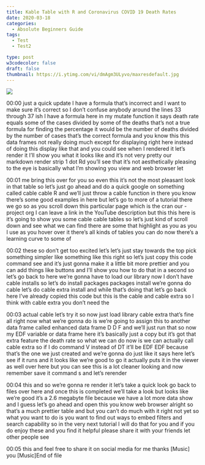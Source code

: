 ```yaml
---
title: Kable Table with R and Coronavirus COVID 19 Death Rates
date: 2020-03-18
categories:
  - Absolute Beginners Guide
tags:
  - Test
  - Test2

type: post
w3codecolor: false
draft: false
thumbnail: https://i.ytimg.com/vi/dmAgm3ULyvo/maxresdefault.jpg
---
```


<a href="https://www.youtube.com/watch?v=dmAgm3ULyvo">
<img src="https://i.ytimg.com/vi/dmAgm3ULyvo/maxresdefault.jpg">
</a>









00:00
just a quick update I have a formula that's incorrect and I want to make sure
it's correct so I don't confuse anybody around the lines 33 through 37 ish I
have a formula here in my mutate function it says death rate equals some
of the cases divided by some of the deaths that's not a true formula for
finding the percentage it would be the number of deaths divided by the number
of cases that's the correct formula and you know this this data frames not
really doing much except for displaying right here instead of doing this display
like that and you could see when I rendered it let's render it I'll show
you what it looks like and it's not very pretty
our markdown render strip 1 dot Rd you'll see that it's not aesthetically
pleasing to the eye is basically what I'm showing you view and web browser let

00:01
me bring this over for you so even this it's not the most pleasant look in that
table so let's just go ahead and do a quick google on something called cable
cable R and we'll just throw a cable function in there you know there's some
good examples in here but let's go to more of a tutorial there we go so as you
scroll down this particular page which is the cran our - project org I can
leave a link in the YouTube description but this this here is it's going to show
you some cable cable tables so let's just kind of scroll down and see what we
can find there are some that highlight as you as you I use as you hover over it
there's all kinds of tables you can do now there's a learning curve to some of

00:02
these so don't get too excited let's let's just stay towards the top pick
something simpler like something like this right so let's just copy this code
command see and it's just gonna make it a little bit
more prettier and you can add things like buttons and I'll show you how to do
that in a second so let's go back to here we're gonna have to load our
library now I don't have cable installs so let's do install packages packages
install we're gonna do cable let's do cable extra install and while
that's doing that let's go back here I've already copied this code but this
is the cable and cable extra so I think with cable extra you don't need the

00:03
actual cable let's try it so now just load library cable extra
that's fine all right now what we're gonna do is we're going to assign this
to another data frame called enhanced data frame D D F and we'll just run that
so now my EDF variable or data frame here it's basically just a copy but it's
got that extra feature the death rate so what we can do now is we can actually
call cable extra so if I do command V instead of DT it'll be EDF EDF because
that's the one we just created and we're gonna do just like it says here let's
see if it runs and it looks like we're good to go
it actually puts it in the viewer as well over here but you can see this is a
lot cleaner looking and now remember save it command s and let's rerender

00:04
this and so we're gonna re render it let's take a quick look go back to files
over here and once this is completed we'll take a look but looks like we're good
it's a 2.6 megabyte file because we have a lot more data show and I guess let's
go ahead and open this you know web browser alright so that's a
much prettier table and but you can't do much with it right not yet so what you
want to do is you want to find out ways to embed filters and search capability
so in the very next tutorial I will do that for you and if you do enjoy these
and you find it helpful please share it with your friends let other people see

00:05
this and feel free to share it on social media for me thanks [Music] you [Music]End of file

